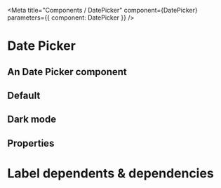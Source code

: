 
<Meta title="Components / DatePicker" component={DatePicker} parameters={{ component: DatePicker }} />

# Date Picker

## An Date Picker component

## Default

<DatePickerDemo />

## Dark mode
<DatePickerDarkDemo />

## Properties

<Props of={DatePicker} />

# Label dependents & dependencies

<DependenciesTable titleDependencies="Dependencies" titleDependents="Dependents" of={DatePicker} />

